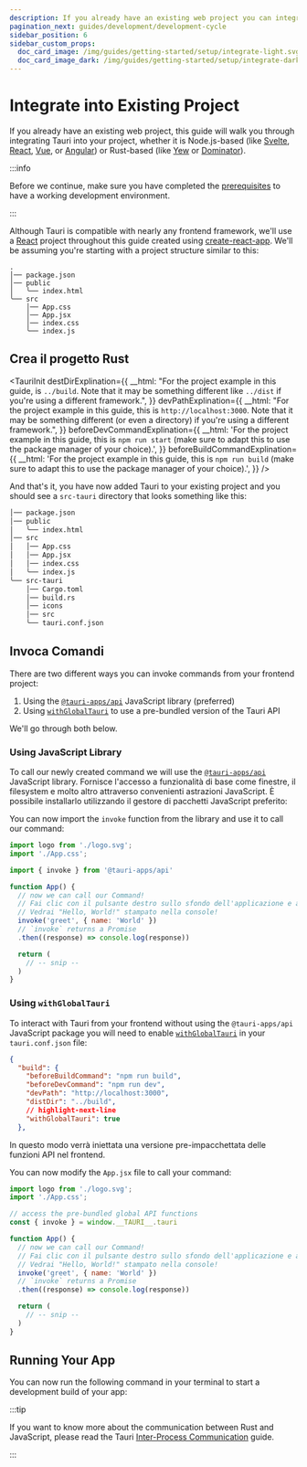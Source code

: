 ```yaml
---
description: If you already have an existing web project you can integrate Tauri into it
pagination_next: guides/development/development-cycle
sidebar_position: 6
sidebar_custom_props:
  doc_card_image: /img/guides/getting-started/setup/integrate-light.svg
  doc_card_image_dark: /img/guides/getting-started/setup/integrate-dark.svg
---
```



# Integrate into Existing Project

If you already have an existing web project, this guide will walk you through integrating Tauri into your project, whether it is Node.js-based (like [Svelte][], [React][], [Vue][], or [Angular][]) or Rust-based (like [Yew][] or [Dominator][]).

:::info

Before we continue, make sure you have completed the [prerequisites][] to have a working development environment.

:::

Although Tauri is compatible with nearly any frontend framework, we'll use a [React][] project throughout this guide created using [create-react-app][]. We'll be assuming you're starting with a project structure similar to this:

```
.
│── package.json
│── public
│   ╰── index.html
╰── src
    │── App.css
    │── App.jsx
    │── index.css
    ╰── index.js
```

## Crea il progetto Rust

<TauriInit destDirExplination={{ __html: "For the project example in this guide, is <code x-bt =1>../build</code>. Note that it may be something different like <code>../dist</code> if you're using a different framework.", }} devPathExplination={{ __html: "For the project example in this guide, this is <code>http://localhost:3000</code>. Note that it may be something different (or even a directory) if you're using a different framework.", }} beforeDevCommandExplination={{ __html: 'For the project example in this guide, this is <code>npm run start</code> (make sure to adapt this to use the package manager of your choice).', }} beforeBuildCommandExplination={{ __html: 'For the project example in this guide, this is <code>npm run build</code> (make sure to adapt this to use the package manager of your choice).', }} />

And that's it, you have now added Tauri to your existing project and you should see a `src-tauri` directory that looks something like this:

```diff {9-14}
│── package.json
│── public
│   ╰── index.html
│── src
│   │── App.css
│   │── App.jsx
│   │── index.css
│   ╰── index.js
╰── src-tauri
    │── Cargo.toml
    │── build.rs
    │── icons
    │── src
    ╰── tauri.conf.json
```

## Invoca Comandi

<Commands />

There are two different ways you can invoke commands from your frontend project:

1. Using the [`@tauri-apps/api`][] JavaScript library (preferred)
2. Using [`withGlobalTauri`][] to use a pre-bundled version of the Tauri API

We'll go through both below.

### Using JavaScript Library

To call our newly created command we will use the [`@tauri-apps/api`][] JavaScript library. Fornisce l'accesso a funzionalità di base come finestre, il filesystem e molto altro attraverso convenienti astrazioni JavaScript. È possibile installarlo utilizzando il gestore di pacchetti JavaScript preferito:

<InstallTauriApi />

You can now import the `invoke` function from the library and use it to call our command:

```jsx title=src/App.jsx {4,7-12}
import logo from './logo.svg';
import './App.css';

import { invoke } from '@tauri-apps/api'

function App() {
  // now we can call our Command!
  // Fai clic con il pulsante destro sullo sfondo dell'applicazione e aprire gli strumenti da sviluppatore.
  // Vedrai "Hello, World!" stampato nella console!
  invoke('greet', { name: 'World' })
  // `invoke` returns a Promise
  .then((response) => console.log(response))

  return (
    // -- snip --
  )
}
```

### Using `withGlobalTauri`

To interact with Tauri from your frontend without using the `@tauri-apps/api` JavaScript package you will need to enable [`withGlobalTauri`][] in your `tauri.conf.json` file:

```json title=tauri.conf.json
{
  "build": {
    "beforeBuildCommand": "npm run build",
    "beforeDevCommand": "npm run dev",
    "devPath": "http://localhost:3000",
    "distDir": "../build",
    // highlight-next-line
    "withGlobalTauri": true
  },
```

In questo modo verrà iniettata una versione pre-impacchettata delle funzioni API nel frontend.

You can now modify the `App.jsx` file to call your command:

```jsx title=src/App.js {4,7-12}
import logo from './logo.svg';
import './App.css';

// access the pre-bundled global API functions
const { invoke } = window.__TAURI__.tauri

function App() {
  // now we can call our Command!
  // Fai clic con il pulsante destro sullo sfondo dell'applicazione e aprire gli strumenti da sviluppatore.
  // Vedrai "Hello, World!" stampato nella console!
  invoke('greet', { name: 'World' })
  // `invoke` returns a Promise
  .then((response) => console.log(response))

  return (
    // -- snip --
  )
}
```

## Running Your App

You can now run the following command in your terminal to start a development build of your app:

<Command name="dev" />

:::tip

If you want to know more about the communication between Rust and JavaScript, please read the Tauri [Inter-Process Communication][inter-process-communication] guide.

:::

[prerequisites]: ../prerequisites.md
[create-react-app]: https://reactjs.org/docs/create-a-new-react-app.html#create-react-app
[Svelte]: https://svelte.dev
[React]: https://reactjs.org
[Vue]: https://vuejs.org
[Angular]: https://angular.io
[Yew]: https://yew.rs
[Dominator]: https://github.com/Pauan/rust-dominator
[inter-process-communication]: ../../../references/architecture/inter-process-communication/readme.md
[`withGlobalTauri`]: ../../../api/config.md#buildconfig.withglobaltauri
[`@tauri-apps/api`]: ../../../api/js/
